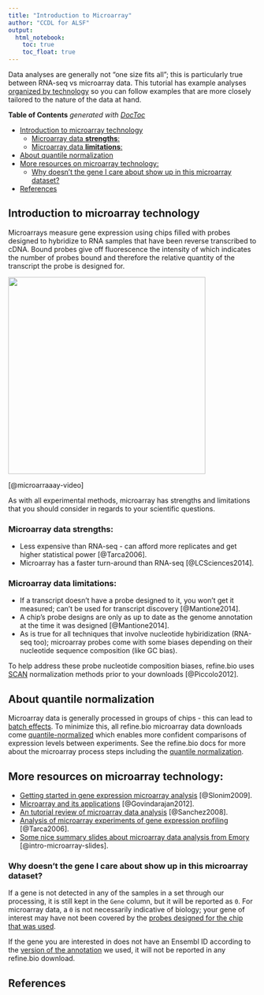 ```yaml
---
title: "Introduction to Microarray"
author: "CCDL for ALSF"
output:   
  html_notebook: 
    toc: true
    toc_float: true
---
```


Data analyses are generally not "one size fits all"; this is particularly true between RNA-seq vs microarray data.
This tutorial has example analyses [organized by technology](../01-getting-started/getting-started.html#about-how-this-tutorial-book-is-structured) so you can follow examples that are more closely tailored to the nature of the data at hand. 

<!-- START doctoc generated TOC please keep comment here to allow auto update -->
<!-- DON'T EDIT THIS SECTION, INSTEAD RE-RUN doctoc TO UPDATE -->
**Table of Contents**  *generated with [DocToc](https://github.com/thlorenz/doctoc)*

- [Introduction to microarray technology](#introduction-to-microarray-technology)
  - [Microarray data **strengths**:](#microarray-data-strengths)
  - [Microarray data **limitations**:](#microarray-data-limitations)
- [About quantile normalization](#about-quantile-normalization)
- [More resources on microarray technology:](#more-resources-on-microarray-technology)
  - [Why doesn't the gene I care about show up in this microarray dataset?](#why-doesnt-the-gene-i-care-about-show-up-in-this-microarray-dataset)
- [References](#references)

<!-- END doctoc generated TOC please keep comment here to allow auto update -->

## Introduction to microarray technology

Microarrays measure gene expression using chips filled with probes designed to hybridize to RNA samples that have been reverse transcribed to cDNA. 
Bound probes give off fluorescence the intensity of which indicates the number of probes bound and therefore the relative quantity of the transcript the probe is designed for. 

<img src="https://github.com/AlexsLemonade/refinebio-examples/raw/13fd8c2d8469f2ac35e1608b4a952a5f5fe9698c/components/figures/microarray-overview.jpg" width=400>  

[@microarraaay-video]

As with all experimental methods, microarray has strengths and limitations that you should consider in regards to your scientific questions. 

### Microarray data **strengths**:  

- Less expensive than RNA-seq - can afford more replicates and get higher statistical power [@Tarca2006]. 
- Microarray has a faster turn-around than RNA-seq [@LCSciences2014].

### Microarray data **limitations**:  

- If a transcript doesn't have a probe designed to it, you won't get it measured; can't be used for transcript discovery [@Mantione2014]. 
- A chip's probe designs are only as up to date as the genome annotation at the time it was designed [@Mantione2014].
- As is true for all techniques that involve nucleotide hybiridization (RNA-seq too); microarray probes come with some biases depending on their nucleotide sequence composition (like GC bias). 

To help address these probe nucleotide composition biases, refine.bio uses [SCAN](https://www.ncbi.nlm.nih.gov/pmc/articles/PMC3508193/pdf/nihms401888.pdf) normalization methods prior to your downloads [@Piccolo2012].

## About quantile normalization 

Microarray data is generally processed in groups of chips - this can lead to [batch effects](https://en.wikipedia.org/wiki/Batch_effect#:~:text=In%20molecular%20biology%2C%20a%20batch,of%20interest%20in%20an%20experiment). 
To minimize this, all refine.bio microarray data downloads come [quantile-normalized](https://en.wikipedia.org/wiki/Quantile_normalization) which enables more confident comparisons of expression levels between experiments.
See the refine.bio docs for more about the microarray process steps including the [quantile normalization](http://docs.refine.bio/en/latest/main_text.html#quantile-normalization).

## More resources on microarray technology: 

- [Getting started in gene expression microarray analysis](https://journals.plos.org/ploscompbiol/article?id=10.1371/journal.pcbi.1000543) [@Slonim2009].
- [Microarray and its applications](https://www.ncbi.nlm.nih.gov/pmc/articles/PMC3467903/) [@Govindarajan2012].
- [An tutorial review of microarray data analysis](http://www.ub.edu/stat/docencia/bioinformatica/microarrays/ADM/slides/A_Tutorial_Review_of_Microarray_data_Analysis_17-06-08.pdf) [@Sanchez2008].
- [Analysis of microarray experiments of gene expression profiling](https://www.ncbi.nlm.nih.gov/pmc/articles/PMC2435252/) [@Tarca2006].
- [Some nice summary slides about microarray data analysis from Emory](http://web1.sph.emory.edu/users/hwu30/teaching/bioc/GE1.pdf) [@intro-microarray-slides].

### Why doesn't the gene I care about show up in this microarray dataset?

If a gene is not detected in any of the samples in a set through our processing, it is still kept in the `Gene` column, but it will be reported as `0`.
For microarray data, a `0` is not necessarily indicative of biology; your gene of interest may have not been covered by the [probes designed for the chip that was used](TODO: Put link to refine.bio docs FAQ when https://github.com/AlexsLemonade/refinebio-docs/issues/137 is addressed). 

If the gene you are interested in does not have an Ensembl ID according to the [version of the annotation](TODO: Put link to refine.bio docs FAQ when https://github.com/AlexsLemonade/refinebio-docs/issues/137 is addressed) we used, it will not be reported in any refine.bio download.  

## References
